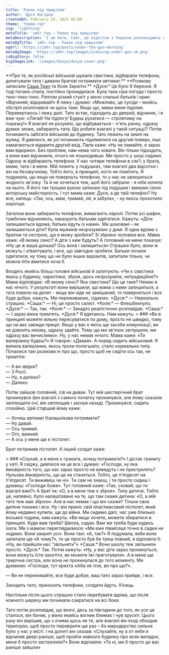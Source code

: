 ```yaml
---
title: 'Ранок під прицілом'
author: 'Дуся Нагірна'
createdAt: February 24, 2023 05:00
theme: 'theme-red'
svg: 'lightning'
metaTitle: 'imhr.top — Ранок під прицілом'
metaDescription: 'I am here. Сайт, де підлітки з України розповідають свої історії.'
metaOgTitle: 'imhr.top - Ранок під прицілом'
ogUrl: 'https://imhr.top/posts/under-the-gun-morning'
metaOgImage: 'https://imhr.top/images/icons/og-under-gun-uk.png'
isBigStory: false
bigImageLink: '/images/dusya/dusya-cover.png'
---
```



<Heading img="/images/dusya/dusya-cover.png" photoLeft/>

<Medium>
  **Про те, як російські військові шукали свастики, відбирали телефони, допитували тата і давали братові потримати автомат.**
  **Розмову записали <a href="/posts/odessa-tbilisi">Саша Трач</a> та Коля Зарютін.**
</Medium>

<Medium>
*Дуся:* Це було 9 березня. Я тоді погано спала, постійно прокидалася. Була така сіра погода і просто тихо-тихо-тихо. Раптом різкий стукіт у вікно спальні батьків і крик: «Відчиняй, відкривай!» Я лежу і думаю: «Можливо, це сусіди – якийсь обстріл розпочався чи щось таке. Якщо що, мама мене підніме. Перевертаюсь і лежу далі. Тато встає, підходить до дверей, відчиняє, і я вже чую: «Лягай! На підлогу! Будеш рухатися — стрілятиму на поразку!» Я взагалі не розумію, що відбувається – п'ять ранку, одразу думки: може, забирають тата. Що робити взагалі у такій ситуації?

</Medium>

<Large>
  <PhotoFullPage className="mt-4"
    src="/images/dusya/start.jpg"
  />
</Large>

<Medium>
Потім починають забігати військові до будинку. Тато лежить на землі на вулиці. Я дивлюся, як усі починають підніматися на другий поверх, інші намагаються відкрити другий вхід. Папа каже: «Ну не ламайте, я зараз вам відкрию». Без проблем, нам нема чого ховати. Він тільки підходить, а вони вже відчинили, нічого не пошкодивши. Ми просто у шоці сидимо. Одразу ж відбирають телефони. У нас чотири телефони в сім'ї: у брата, мами, тата і в мене. Мій лежить у подушках, там взагалі два відсотки і він на беззвучному. Тобто його, в принципі, ніхто не помітить. Я подумала, що якщо не повернуть телефони, то у нас не залишиться жодного зв'язку. Та й не хочеться теж, щоб його забрали - я ніби копила на нього. Я його так трошки рукою запихаю під подушки і вмикаю свою акторську майстерність. І тут мама каже: Дуся, а де твій телефон? Ну все, капець: «Так, ось, мам, тримай, ой, я забула», - ну якось прокотило коротше.

Загалом вони забирають телефони, вимагають паролі. Потім усі шафки, тумбочки відчиняють, наказують батькам одягатися. Кажуть: «Діти залишаються вдома, батьки йдуть із нами». Ми шоковані – як залишаються діти? Купа мужиків незрозумілих у домі. Я одна вдома з братом та сестрою, що я можу зробити? Зі зброєю чоловіки все. Мама каже: «В якому сенсі? А діти з ким будуть? А головний на мене показує: «Ну це ж ваша донька? Ось вона і залишиться» Страшно було, вони ж можуть і зґвалтувати, і все, що завгодно зробити. Батьки почали одягатися, ну тому що не було інших варіантів, запитали тільки, чи можна піти вмитися хоча б.
</Medium>

<Large>
  <PhotoFullPage className="mt-4"
    src="/images/dusya/wtf.jpg"
  />
</Large>


<Medium>
Входять якийсь більш головні військові й запитують: «Чи є свастика якась у будинку, наркотики, зброя, щось незрозуміле, нетрадиційне?» Мама відповідає: «В якому сенсі? Яка свастика? Що це таке? Немає в нас нічого. У результаті вони вирішили, що мама з нами залишиться, а тата повели на допит - якщо він ніде не замішаний, то повернеться і все буде добре, кажуть. Ми переживаємо, сідаємо. 
</Medium>

<Large>
<BorderedSection text='Щось гримить, схоже на салют'>
    *Дуся:* — Нереально страшно.
    *Саша:* — Ні, це просто салют.
    *Коля:* — Флешбекнуло.
    *Дуся:* — Так, так.
    *Коля:* — Занадто реалістично розповідає.
    *Саша:* — І зараз вікна тремтять.
</BorderedSection>
</Large>

<Medium>
*Дуся:* Я вдягаюсь. Нам кажуть: 
</Medium>

<Large>
  > ### «Ви в принципі можете вільно пересуватися по дому, просто не швидко, тому що на вас завжди приціл. Якщо у вас є якісь ще засоби комунікації, ви не дзвоніть нікому, одразу здайте. Тому що ми зв'язок заглушили, ми одразу вас вичислимо».
</Large>

<Medium>
Ну, у нас немає нічого. Мама каже: «Ти валеріанку будеш?» Я говорю: «Давай». А поряд сидить військовий. Я випила валеріанки, якось трохи полегшало, стало нормально типу. Почалися такі розмови ні про що, просто щоб не сидіти ось так, не тремтіти:

— А ви звідки?   
— З Росії.  
— Ну, а далеко?  
— Далеко.

Потім зайшов головний, сів на диван. Тут мій шестирічний брат прокинувся (він взагалі з самого початку прокинувся, але йому сказали заплющити очі, він заплющив і заснув назад). Прокинувся, сидить спокійно. Цей старший йому каже: 

— Хочеш автомат Калашнікова потримати?  
— Ну давай.  
— Ось тримай.  
— Ого, важкий.  
— А ось у мене ще є пістолет. 

Брат потримав пістолет. А інший солдат каже:
</Medium>

<Large>
  > ### «Слухай, а в мене є граната, хочеш потримати?» І дістає гранату у хаті. 
</Large>

<Medium>
Я сиджу, дивлюся на це все і думаю: «Господи, ну яка ймовірність того, що нас зараз просто не виведуть і не пристрелять? Нульова ймовірність, що це не станеться. Тобто, це п'ятдесят на п'ятдесят. Ти виживеш чи ні». Ти сам не знаєш, і ти просто сидиш і думаєш: «Господи боже». Тут головний каже: «Так, сховай, що ти взагалі вже?» А брат їм: «О, а в мене теж є зброя». Типу дитяче. Тобто це, напевно, було налаштовано на те, що там скаже дитина: «О, а мій тато теж має зброю». Але в нас немає і що він скаже? Тільки своє дитяче покаже і все. Ну і він приніс свій пластмасовий пістолет, який йому недавно купили, ще до війни.
</Medium>

<Large>
  <PhotoFullPage className="mt-4"
    src="/images/dusya/collaj.jpg"
  />
</Large>

<Medium>
Ми сидимо далі, час уже близько восьмої години, нам кажуть: «Ви якщо хочете, можете збиратися в принципі. Куди вам треба? Школа, садки. Вам же треба буде кудись їхати. Ми з мамою переглядаємося: «Ми вже півмісяця точно в садки не ходимо. Вони закриті усі». Вони такі: «А, так?» Я подумала, якби вони запитали ще «А чому?», то це просто був би треш повний, я відповіла б: «Ну, ви прийшли нас “звільняти”»
</Medium>

<Medium>
*Саша:* Вони школу теж звільнили просто. 
</Medium>

<Medium>
*Дуся:* Так. Потім кажуть: «Ну, у вас діти зараз прокинуться, вони можуть їсти захотіти, ви можете їжі приготувати». А в мене ще трирічна сестра, але вона не прокинулася до того моменту. Ми думаємо: «Господи, тут крихта хліба не лізе, ви про що?».  
 
—  Ви не переживайте, все буде добре, ваш тато зараз прийде, і все.

Заходить тато, приносить телефони, солдати йдуть. Кінець. 
</Medium>

<Large>
  <PhotoFullPage className="mt-4"
    src="/images/dusya/final.jpg"
  />
</Large>

<Medium>
Настільки після цього страшно стало перебувати вдома, що після кожного шереху ми починали озиратися на всі боки.

Тато потім розповідав, що вночі, десь за півгодини до того, як усе це сталося, він бачив, у вікно якийсь вогник блимає і чув хрускіт. Цього разу він вирішив, що з очима щось не те, але взагалі він іноді обходив територію, щоб просто перевірити ще раз – бо мародерство сильне було у нас у місті. І на допиті він сказав: «Слухайте, ну а от якби я відчинив двері раніше, щоб пройти навколо будинку про всяк випадок, мене б просто застрелили?» Вони відповіли: «Та ні, ми б просто до вас раніше зайшли»
</Medium>
